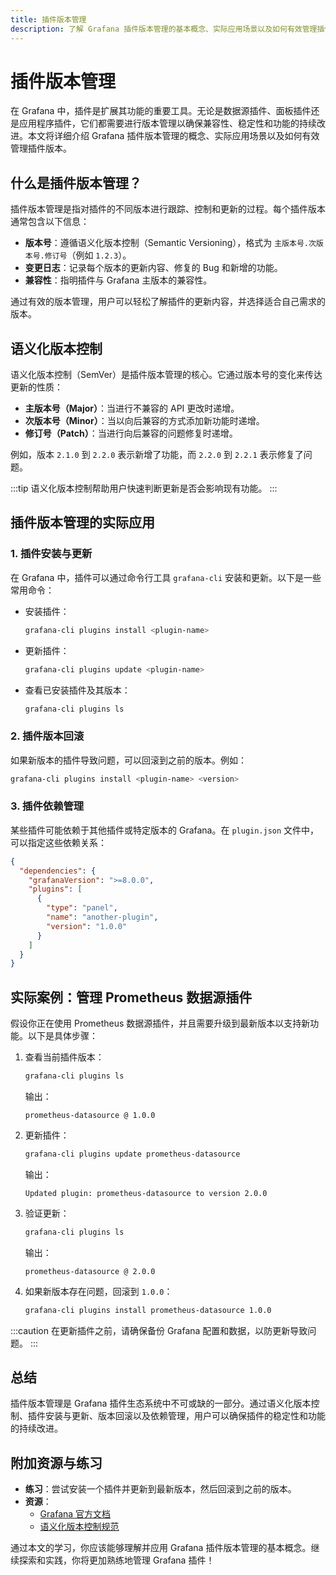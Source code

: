 ```yaml
---
title: 插件版本管理
description: 了解 Grafana 插件版本管理的基本概念、实际应用场景以及如何有效管理插件版本。
---
```


# 插件版本管理

在 Grafana 中，插件是扩展其功能的重要工具。无论是数据源插件、面板插件还是应用程序插件，它们都需要进行版本管理以确保兼容性、稳定性和功能的持续改进。本文将详细介绍 Grafana 插件版本管理的概念、实际应用场景以及如何有效管理插件版本。

## 什么是插件版本管理？

插件版本管理是指对插件的不同版本进行跟踪、控制和更新的过程。每个插件版本通常包含以下信息：

- **版本号**：遵循语义化版本控制（Semantic Versioning），格式为 `主版本号.次版本号.修订号`（例如 `1.2.3`）。
- **变更日志**：记录每个版本的更新内容、修复的 Bug 和新增的功能。
- **兼容性**：指明插件与 Grafana 主版本的兼容性。

通过有效的版本管理，用户可以轻松了解插件的更新内容，并选择适合自己需求的版本。

## 语义化版本控制

语义化版本控制（SemVer）是插件版本管理的核心。它通过版本号的变化来传达更新的性质：

- **主版本号（Major）**：当进行不兼容的 API 更改时递增。
- **次版本号（Minor）**：当以向后兼容的方式添加新功能时递增。
- **修订号（Patch）**：当进行向后兼容的问题修复时递增。

例如，版本 `2.1.0` 到 `2.2.0` 表示新增了功能，而 `2.2.0` 到 `2.2.1` 表示修复了问题。

:::tip
语义化版本控制帮助用户快速判断更新是否会影响现有功能。
:::

## 插件版本管理的实际应用

### 1. 插件安装与更新

在 Grafana 中，插件可以通过命令行工具 `grafana-cli` 安装和更新。以下是一些常用命令：

- 安装插件：
  ```bash
  grafana-cli plugins install <plugin-name>
  ```
- 更新插件：
  ```bash
  grafana-cli plugins update <plugin-name>
  ```
- 查看已安装插件及其版本：
  ```bash
  grafana-cli plugins ls
  ```

### 2. 插件版本回滚

如果新版本的插件导致问题，可以回滚到之前的版本。例如：

```bash
grafana-cli plugins install <plugin-name> <version>
```

### 3. 插件依赖管理

某些插件可能依赖于其他插件或特定版本的 Grafana。在 `plugin.json` 文件中，可以指定这些依赖关系：

```json
{
  "dependencies": {
    "grafanaVersion": ">=8.0.0",
    "plugins": [
      {
        "type": "panel",
        "name": "another-plugin",
        "version": "1.0.0"
      }
    ]
  }
}
```

## 实际案例：管理 Prometheus 数据源插件

假设你正在使用 Prometheus 数据源插件，并且需要升级到最新版本以支持新功能。以下是具体步骤：

1. 查看当前插件版本：
   ```bash
   grafana-cli plugins ls
   ```
   输出：
   ```
   prometheus-datasource @ 1.0.0
   ```

2. 更新插件：
   ```bash
   grafana-cli plugins update prometheus-datasource
   ```
   输出：
   ```
   Updated plugin: prometheus-datasource to version 2.0.0
   ```

3. 验证更新：
   ```bash
   grafana-cli plugins ls
   ```
   输出：
   ```
   prometheus-datasource @ 2.0.0
   ```

4. 如果新版本存在问题，回滚到 `1.0.0`：
   ```bash
   grafana-cli plugins install prometheus-datasource 1.0.0
   ```

:::caution
在更新插件之前，请确保备份 Grafana 配置和数据，以防更新导致问题。
:::

## 总结

插件版本管理是 Grafana 插件生态系统中不可或缺的一部分。通过语义化版本控制、插件安装与更新、版本回滚以及依赖管理，用户可以确保插件的稳定性和功能的持续改进。

## 附加资源与练习

- **练习**：尝试安装一个插件并更新到最新版本，然后回滚到之前的版本。
- **资源**：
  - [Grafana 官方文档](https://grafana.com/docs/)
  - [语义化版本控制规范](https://semver.org/)

通过本文的学习，你应该能够理解并应用 Grafana 插件版本管理的基本概念。继续探索和实践，你将更加熟练地管理 Grafana 插件！